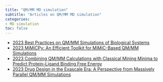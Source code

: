 ```yaml
---
title: "QM/MM MD simulation"
subtitle: "Articles on QM/MM MD simulation"
categories:
- MD simulation
toc: false
---
```


* [2023 Best Practices on QM/MM Simulations of Biological Systems](https://doi.org/10.1021/acs.jcim.2c01522){target="_blank"}
* [2023 MiMiCPy: An Efficient Toolkit for MiMiC-Based QM/MM Simulations](https://doi.org/10.1021/acs.jcim.2c01620){target="_blank"}
* [2023 Combining QM/MM Calculations with Classical Mining Minima to Predict Protein–Ligand Binding Free Energy](https://doi.org/10.1021/acs.jcim.2c01637){target="_blank"}
* [2023 Drug Design in the Exascale Era: A Perspective from Massively Parallel QM/MM Simulations](https://doi.org/10.1021/acs.jcim.3c00557){target="_blank"}